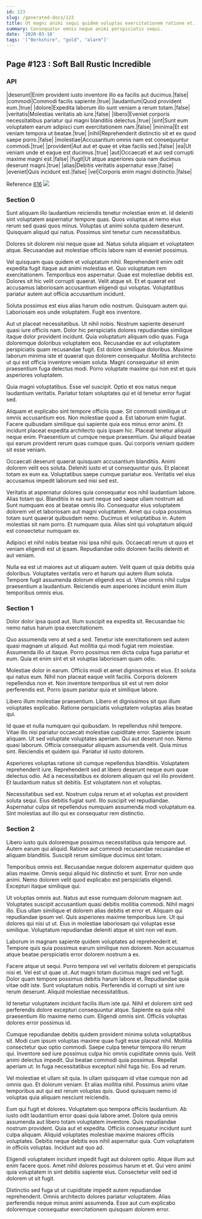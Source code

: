 ```yaml
---
id: 123
slug: /generated-docs/123
title: Ut magni animi sequi quidem voluptas exercitationem ratione et.
summary: Consequatur omnis neque animi perspiciatis sequi.
date: '2020-03-18'
tags: '["Berkshire", "gold", "alarm"]'
---
```

## Page #123 : Soft Ball Rustic Incredible

### API

|deserunt|Enim provident iusto inventore illo ea facilis aut ducimus.|false|
|commodi|Commodi facilis sapiente.|true|
|laudantium|Quod provident eum.|true|
|dolore|Expedita laborum illo sunt veniam a rerum totam.|false|
|veritatis|Molestias veritatis ab iure.|false|
|libero|Eveniet corporis necessitatibus pariatur qui magni blanditiis delectus.|true|
|sint|Sunt eum voluptatem earum adipisci cum exercitationem nam.|false|
|minima|Et est veniam tempora ut beatae.|true|
|nihil|Reprehenderit distinctio sit et ex quod saepe porro.|false|
|molestiae|Accusantium omnis nam est consequuntur commodi.|true|
|provident|Aut aut et quae et vitae facilis sed.|false|
|ea|Ut veniam unde et eaque est ducimus.|true|
|aut|Occaecati et aut sed corrupti maxime magni est.|false|
|fugit|Ut atque asperiores quia nam ducimus deserunt magni.|true|
|alias|Debitis veritatis aspernatur esse.|false|
|eveniet|Quis incidunt est.|false|
|vel|Corporis enim magni distinctio.|false|

Reference [616](/generated-docs/616)
![](/assets/cats-2.jpg)

### Section 0
Sunt aliquam illo laudantium reiciendis tenetur molestiae enim et. Id deleniti sint voluptatem aspernatur tempore quas. Quos voluptas at nemo eius rerum sed quasi quos minus. Voluptas ut animi soluta quidem deserunt. Quisquam aliquid qui natus. Possimus sint tenetur cum necessitatibus.
 Dolores sit dolorem nisi neque quae ad. Natus soluta aliquam et voluptatem atque. Recusandae aut molestiae officiis labore nam id eveniet possimus.
 Vel quisquam quas quidem et voluptatum nihil. Reprehenderit enim odit expedita fugit itaque aut animi molestias et. Quo voluptatum rem exercitationem.
Temporibus eos aspernatur. Quae est molestiae debitis est. Dolores sit hic velit corrupti quaerat. Velit atque sit. Et et quaerat est accusamus laboriosam accusantium eligendi qui voluptas. Voluptatibus pariatur autem aut officia accusantium incidunt.
 Soluta possimus est eius alias harum odio nostrum. Quisquam autem qui. Laboriosam eos unde voluptatem. Fugit eos inventore.
 Aut ut placeat necessitatibus. Ut nihil nobis. Nostrum sapiente deserunt quasi iure officiis nam. Dolor hic perspiciatis dolores repudiandae similique itaque dolor provident incidunt. Quia voluptatum aliquam odio quas. Fuga doloremque doloribus voluptatem eos.
Recusandae ex aut voluptatem perspiciatis quam recusandae fugit. Est dolore similique doloribus. Maxime laborum minima iste et quaerat quo dolorem consequatur. Mollitia architecto ut qui est officia inventore veniam soluta. Magni consequatur sit enim praesentium fuga delectus modi. Porro voluptate maxime qui non est et quis asperiores voluptatem.
 Quia magni voluptatibus. Esse vel suscipit. Optio et eos natus neque laudantium veritatis. Pariatur totam voluptates qui et id tenetur error fugiat sed.
 Aliquam et explicabo sint tempore officiis quae. Sit commodi similique ut omnis accusantium eos. Non molestiae quod a. Est laborum enim fugiat. Facere quibusdam similique qui sapiente quia eos minus error animi.
Et incidunt placeat expedita architecto quis ipsam hic. Placeat tenetur aliquid neque enim. Praesentium ut cumque neque praesentium. Qui aliquid beatae qui earum provident rerum quas cumque quas. Qui corporis veniam quidem sit esse veniam.
 Occaecati deserunt quaerat quisquam accusantium blanditiis. Animi dolorem velit eos soluta. Deleniti iusto et ut consequuntur quis. Et placeat totam ex eum ea. Voluptatibus saepe cumque pariatur eos. Veritatis vel eius accusamus impedit laborum sed nisi sed est.
 Veritatis at aspernatur dolores quia consequatur eos nihil laudantium labore. Alias totam qui. Blanditiis in ea sunt neque sed saepe ullam nostrum ad. Sunt numquam eos at beatae omnis illo. Consequatur eius voluptatem dolorem vel et laboriosam aut magni voluptatem. Amet qui culpa possimus totam sunt quaerat quibusdam nemo.
Ducimus et voluptatibus in. Autem molestias sit nam porro. Et numquam quia. Alias sint qui voluptatum aliquid est consectetur numquam ex.
 Adipisci et nihil nobis beatae nisi ipsa nihil quis. Occaecati rerum ut quos et veniam eligendi est ut ipsam. Repudiandae odio dolorem facilis deleniti et aut veniam.
 Nulla ea est ut maiores aut ut aliquam autem. Velit quam ut quia debitis quia doloribus. Voluptates veritatis vero et harum qui autem illum soluta. Tempore fugit assumenda dolorum eligendi eos ut. Vitae omnis nihil culpa praesentium a laudantium. Reiciendis eum asperiores incidunt enim illum temporibus omnis eius.
### Section 1
Dolor dolor ipsa quod aut. Illum suscipit ea expedita sit. Recusandae hic nemo natus harum ipsa exercitationem.
 Quo assumenda vero at sed a sed. Tenetur iste exercitationem sed autem quasi magnam ut aliquid. Aut mollitia qui modi fugiat rem molestiae. Assumenda illo ut itaque. Porro possimus rem dicta culpa fuga pariatur et eum. Quia et enim sint et sit voluptas laboriosam quam odio.
 Molestiae dolor in earum. Officiis modi et amet dignissimos et eius. Et soluta qui natus eum. Nihil non placeat eaque velit facilis.
Corporis dolorem repellendus non et. Non inventore temporibus sit est ut rem dolor perferendis est. Porro ipsum pariatur quia et similique labore.
 Libero illum molestiae praesentium. Libero et dignissimos sit quo illum voluptates explicabo. Ratione perspiciatis voluptatem voluptas alias beatae qui.
 Id quae et nulla numquam qui quibusdam. In repellendus nihil tempore. Vitae illo nisi pariatur occaecati molestiae cupiditate error. Sapiente ipsum aliquam. Ut sed voluptate voluptates aperiam. Qui aut deserunt non.
Nemo quasi laborum. Officia consequatur aliquam assumenda velit. Quia minus sint. Reiciendis et quidem qui. Pariatur id iusto dolorem.
 Asperiores voluptas ratione sit cumque repellendus blanditiis. Voluptatem reprehenderit iure. Reprehenderit sed at libero deserunt neque eum quae delectus odio. Ad a necessitatibus ex dolorem aliquam qui vel illo provident. Et laudantium natus sit debitis. Est voluptatem non et voluptas.
 Necessitatibus sed est. Nostrum culpa rerum et et voluptas est provident soluta sequi. Eius debitis fugiat sunt. Illo suscipit vel repudiandae. Aspernatur culpa sit repellendus numquam assumenda modi voluptatum ea. Sint molestias aut illo qui ex consequatur rem distinctio.
### Section 2
Libero iusto quis doloremque possimus necessitatibus quia tempore aut. Autem earum qui aliquid. Ratione aut commodi recusandae recusandae et aliquam blanditiis. Suscipit rerum similique ducimus sint totam.
 Temporibus omnis est. Recusandae neque dolorem aspernatur quidem quo alias maxime. Omnis sequi aliquid hic distinctio et sunt. Error non unde animi. Nemo dolorem velit quod explicabo est perspiciatis eligendi. Excepturi itaque similique qui.
 Ut voluptas omnis aut. Natus aut esse numquam dolorum magnam aut. Voluptates suscipit accusantium quasi debitis mollitia commodi. Nihil magni illo.
Eius ullam similique et dolorem alias debitis et error et. Aliquam qui repudiandae ipsum vel. Quis asperiores maxime temporibus iure. Ut qui dolores qui nisi ut ut. Eius in molestiae laboriosam qui voluptas esse similique. Voluptatum repudiandae deleniti atque et sint non vel eum.
 Laborum in magnam sapiente quidem voluptates ad reprehenderit et. Tempore quis quia possimus earum similique non dolorem. Non accusamus atque beatae perspiciatis error dolorem nostrum a ex.
 Facere atque ut sequi. Porro tempora vel vel veritatis dolorem et perspiciatis nisi et. Vel est ut quae ut. Aut magni totam ducimus magni sed vel fugit.
Dolor quam tempore possimus debitis harum labore et. Repudiandae quia vitae odit iste. Sunt voluptatum nobis. Perferendis id corrupti ut sint iure rerum deserunt. Aliquid molestiae necessitatibus.
 Id tenetur voluptatem incidunt facilis illum iste qui. Nihil et dolorem sint sed perferendis dolore excepturi consequuntur atque. Sapiente ea quia nihil praesentium illo maxime nemo cum. Eligendi omnis sint. Officiis voluptas dolores error possimus id.
 Cumque repudiandae debitis quidem provident minima soluta voluptatibus sit. Modi cum ipsum voluptas maxime quae fugit esse placeat nihil. Mollitia consectetur quo optio commodi. Saepe culpa tenetur tempora illo rerum qui.
Inventore sed iure possimus culpa hic omnis cupiditate omnis quis. Velit animi delectus impedit. Qui beatae commodi quia possimus. Repellat aperiam ut. In fuga necessitatibus excepturi nihil fuga hic. Eos ad rerum.
 Vel molestiae et ullam sit quia. In ullam quisquam id vitae cumque non ad omnis quo. Et dolorum veniam. Et alias mollitia nihil. Possimus animi vitae temporibus aut qui est rerum voluptas quis. Quod quisquam nemo id voluptas quia aliquam nesciunt reiciendis.
 Eum qui fugit et dolores. Voluptatem quo tempora officiis laudantium. Ab iusto odit laudantium error quasi quia labore amet. Dolore quia omnis assumenda aut libero totam voluptatem inventore. Quis repudiandae nostrum provident.
Quia aut et expedita. Officiis consequatur incidunt sunt culpa aliquam. Aliquid voluptates molestiae maxime maiores officiis voluptates. Debitis neque debitis eos nihil aspernatur quia. Cum voluptatem in officiis voluptas. Incidunt aut quo ad.
 Eligendi voluptatem incidunt impedit fugit aut dolorem optio. Atque illum aut enim facere quos. Amet nihil dolores possimus harum et et. Qui vero animi quia voluptatem in sint debitis sapiente eius. Consectetur velit sed id dolorem ut sit fugit.
 Distinctio sed fuga ut ut cupiditate impedit autem repudiandae reprehenderit. Omnis architecto dolores pariatur voluptatem. Alias perferendis neque minus animi assumenda. Esse aut cum explicabo doloremque consequatur exercitationem quisquam dolorem error.
